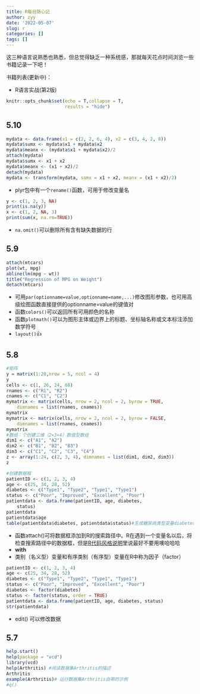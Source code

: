 ```yaml
---
title: R每日随心记
author: zyy
date: '2022-05-07'
slug: r
categories: []
tags: []
---
```


这三种语言说熟悉也熟悉，但总觉得缺乏一种系统感，那就每天花点时间浏览一些书籍记录一下吧！

书籍列表(更新中)：

- R语言实战(第2版)
```r
knitr::opts_chunk$set(echo = T,collapse = T,
                      results = "hide")
```


## 5.10
```r
mydata <- data.frame(x1 = c(2, 2, 6, 4), x2 = c(3, 4, 2, 8))
mydata$sumx <- mydata$x1 + mydata$x2
mydata$meanx <- (mydata$x1 + mydata$x2)/2
attach(mydata)
mydata$sumx <- x1 + x2
mydata$meanx <- (x1 + x2)/2
detach(mydata)
mydata <- transform(mydata, sumx = x1 + x2, meanx = (x1 + x2)/2)
```

- plyr包中有一个`rename()`函数，可用于修改变量名 
```r
y <- c(1, 2, 3, NA) 
print(is.na(y))
x <- c(1, 2, NA, 3) 
print(sum(x, na.rm=TRUE))
```
- `na.omit()`可以删除所有含有缺失数据的行

## 5.9

```r
attach(mtcars)
plot(wt, mpg)
abline(lm(mpg ~ wt))
title("Regression of MPG on Weight")
detach(mtcars)
```
- 可用`par(optionname=value,optionname=name,...)`修改图形参数，也可用高级绘图函数直接提供的optionname=value的键值对
- 函数`colors()`可以返回所有可用颜色的名称
- 函数`plotmath()`可以为图形主体或边界上的标题、坐标轴名称或文本标注添加数学符号
- `layout()`👍

## 5.8

```r
#矩阵
y = matrix(1:20,nrow = 5, ncol = 4)
y
cells <- c(1, 26, 24, 68)
rnames <- c("R1", "R2")
cnames <- c("C1", "C2")
mymatrix <- matrix(cells, nrow = 2, ncol = 2, byrow = TRUE, 
    dimnames = list(rnames, cnames))
mymatrix
mymatrix <- matrix(cells, nrow = 2, ncol = 2, byrow = FALSE, 
    dimnames = list(rnames, cnames))
mymatrix
#数组：个创建三维（2×3×4）数值型数组
dim1 <- c("A1", "A2")
dim2 <- c("B1", "B2", "B3")
dim3 <- c("C1", "C2", "C3", "C4")
z <- array(1:24, c(2, 3, 4), dimnames = list(dim1, dim2, dim3))
z
```

```r
#创建数据框
patientID <- c(1, 2, 3, 4)
age <- c(25, 34, 28, 52)
diabetes <- c("Type1", "Type2", "Type1", "Type1")
status <- c("Poor", "Improved", "Excellent", "Poor")
patientdata <- data.frame(patientID, age, diabetes, 
    status)
patientdata
patientdata$age
table(patientdata$diabetes, patientdata$status)#生成糖尿病类型变量diabetes和病情变量status的列联表
```

- 函数attach()可将数据框添加到R的搜索路径中。R在遇到一个变量名以后，将检查搜索路径中的数据框，但是[R代码风格说明](https://google.github.io/styleguide/Rguide.html)里说最好不要用噢哈哈哈
- **with**
- 类别（名义型）变量和有序类别（有序型）变量在R中称为因子（factor）
```r
patientID <- c(1, 2, 3, 4)
age <- c(25, 34, 28, 52)
diabetes <- c("Type1", "Type2", "Type1", "Type1")
status <- c("Poor", "Improved", "Excellent", "Poor")
diabetes <- factor(diabetes)
status <- factor(status, order = TRUE)
patientdata <- data.frame(patientID, age, diabetes, status)
str(patientdata)
```

- edit() 可以修改数据


## 5.7

```r
help.start()
help(package = "vcd")
library(vcd) 
help(Arthritis) #阅读数据集Arthritis的描述
Arthritis 
example(Arthritis)# 运行数据集Arthritis自带的示例
#q()
```

